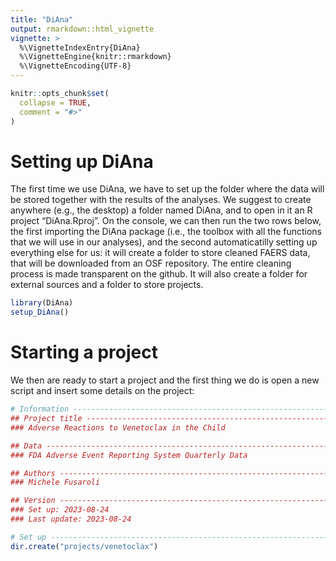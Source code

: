 ```yaml
---
title: "DiAna"
output: rmarkdown::html_vignette
vignette: >
  %\VignetteIndexEntry{DiAna}
  %\VignetteEngine{knitr::rmarkdown}
  %\VignetteEncoding{UTF-8}
---
```


```r
knitr::opts_chunk$set(
  collapse = TRUE,
  comment = "#>"
)
```

# Setting up DiAna

The first time we use DiAna, we have to set up the folder where the data will be stored together with the results of the analyses. We suggest to create anywhere (e.g., the desktop) a folder named DiAna, and to open in it an R project "DiAna.Rproj". On the console, we can then run the two rows below, the first importing the DiAna package (i.e., the toolbox with all the functions that we will use in our analyses), and the second automaticatilly setting up everything else for us: it will create a folder to store cleaned FAERS data, that will be downloaded from an OSF repository. The entire cleaning process is made transparent on the github. It will also create a folder for external sources and a folder to store projects.

```r
library(DiAna)
setup_DiAna()
```

# Starting a project
We then are ready to start a project and the first thing we do is open a new script and insert some details on the project:


```r
# Information -----------------------------------------------------------------
## Project title --------------------------------------------------------------
### Adverse Reactions to Venetoclax in the Child

## Data -----------------------------------------------------------------------
### FDA Adverse Event Reporting System Quarterly Data

## Authors --------------------------------------------------------------------
### Michele Fusaroli

## Version --------------------------------------------------------------------
### Set up: 2023-08-24
### Last update: 2023-08-24

# Set up ----------------------------------------------------------------------
dir.create("projects/venetoclax")
```

